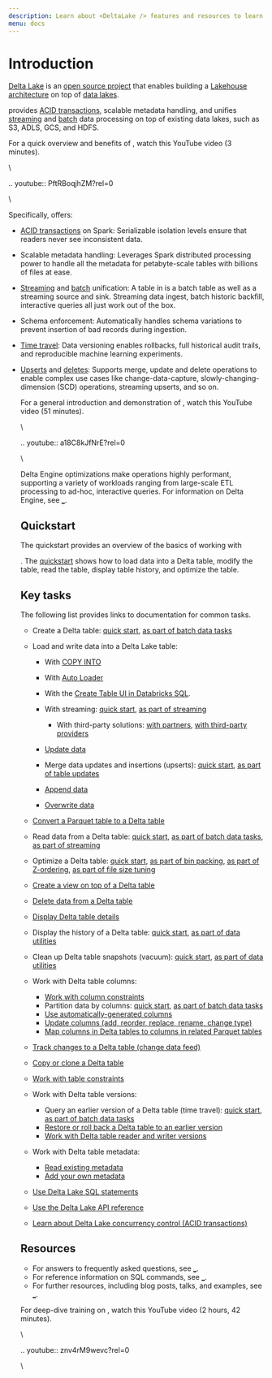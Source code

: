 ```yaml
---
description: Learn about <DeltaLake /> features and resources to learn about <DeltaLake />.
menu: docs
---
```



# Introduction

[Delta Lake](https://delta.io) is an [open source
project](https://github.com/delta-io/delta) that enables building a [Lakehouse
architecture](https://databricks.com/blog/2020/01/30/what-is-a-data-lakehouse.html)
on top of [data lakes](https://databricks.com/discover/data-lakes/introduction).

<DeltaLake /> provides [ACID transactions](concurrency-control.md), scalable
metadata handling, and unifies [streaming](delta-streaming.md) and
[batch](delta-batch.md) data processing on top of existing data lakes, such as
S3, ADLS, GCS, and HDFS.

For a quick overview and benefits of <DeltaLake />, watch this YouTube video (3
minutes).

\

.. youtube:: PftRBoqjhZM?rel=0

\

Specifically, <DeltaLake /> offers:

- [ACID transactions](concurrency-control.md) on Spark: Serializable isolation
  levels ensure that readers never see inconsistent data.
- Scalable metadata handling: Leverages Spark distributed processing power to
  handle all the metadata for petabyte-scale tables with billions of files at
  ease.
- [Streaming](delta-streaming.md) and [batch](delta-batch.md) unification: A
  table in <DeltaLake /> is a batch table as well as a streaming source and sink.
  Streaming data ingest, batch historic backfill, interactive queries all just
  work out of the box.
- Schema enforcement: Automatically handles schema variations to prevent
  insertion of bad records during ingestion.
- [Time travel](delta-batch.md#deltatimetravel): Data versioning enables
  rollbacks, full historical audit trails, and reproducible machine learning
  experiments.
- [Upserts](delta-update.md#delta-merge) and
  [deletes](delta-update.md#delta-delete): Supports merge, update and delete
  operations to enable complex use cases like change-data-capture,
  slowly-changing-dimension (SCD) operations, streaming upserts, and so on.

  For a general introduction and demonstration of <DeltaLake />, watch this YouTube
  video (51 minutes).

  \

  .. youtube:: a18C8kJfNrE?rel=0

  \

  Delta Engine optimizations make <DeltaLake /> operations highly performant,
  supporting a variety of workloads ranging from large-scale ETL processing to
  ad-hoc, interactive queries. For information on Delta Engine, see
  [\_](optimizations/index.md).

  ## Quickstart

  The <DeltaLake /> quickstart provides an overview of the basics of working with

  <DeltaLake />. The [quickstart](quick-start.md) shows how to load data into a
  Delta table, modify the table, read the table, display table history, and
  optimize the table.

  ## Key tasks

  The following list provides links to documentation for common <DeltaLake /> tasks.

  - Create a Delta table: [quick start](quick-start.md#create-a-table), [as part
    of batch data tasks](delta-batch.md#create-a-table)
  - Load and write data into a Delta Lake table:

    - With [COPY INTO](delta-ingest.md#copy-into-sql-command)
    - With [Auto Loader](delta-ingest.md#auto-loader)
    - With the [Create Table UI in Databricks
      SQL](/sql/user/create-table/index.md).

    - With streaming: [quick start](quick-start.md#stream-writes-to-a-table),
      [as part of streaming](delta-streaming.md)

      - With third-party solutions: [with
        partners](delta-ingest.md#partner-integrations), [with third-party
        providers](integrations.md)

    - [Update data](delta-update.md#update-a-table)
    - Merge data updates and insertions (upserts): [quick
      start](quick-start.md#batch-upserts), [as part of table
      updates](delta-update.md#upsert-into-a-table-using-merge)
    - [Append data](delta-batch.md#append)
    - [Overwrite data](delta-batch.md#overwrite)

  - [Convert a Parquet table to a Delta
    table](delta-utility.md#convert-a-parquet-table-to-a-delta-table)
  - Read data from a Delta table: [quick start](quick-start.md#read-a-table),
    [as part of batch data tasks](delta-batch.md#read-a-table), [as part of
    streaming](delta-streaming.md)
  - Optimize a Delta table: [quick start](quick-start.md#optimize-a-table), [as
    part of bin packing](optimizations/file-mgmt.md#compaction-bin-packing), [as
    part of
    Z-ordering](optimizations/file-mgmt.md#z-ordering-multi-dimensional-clustering),
    [as part of file size tuning](optimizations/file-mgmt.md#tune-file-size)
  - [Create a view on top of a Delta table](delta-batch.md#views-on-tables)
  - [Delete data from a Delta table](delta-update.md#delete-from-a-table)
  - [Display Delta table details](delta-utility.md#retrieve-delta-table-details)
  - Display the history of a Delta table: [quick
    start](quick-start.md#display-table-history), [as part of data
    utilities](delta-utility.md#retrieve-delta-table-history)
  - Clean up Delta table snapshots (vacuum): [quick
    start](quick-start.md#clean-up-snapshots), [as part of data
    utilities](delta-utility.md#remove-files-no-longer-referenced-by-a-delta-table)
  - Work with Delta table columns:
    - [Work with column constraints](delta-constraints.md#not-null-constraint)
    - Partition data by columns: [quick start](quick-start.md#partition-data),
      [as part of batch data tasks](delta-batch.md#partition-data)
    - [Use automatically-generated
      columns](delta-batch.md#use-generated-columns)
    - [Update columns (add, reorder, replace, rename, change
      type)](delta-batch.md#update-table-schema)
    - [Map columns in Delta tables to columns in related Parquet
      tables](delta-column-mapping.md)
  - [Track changes to a Delta table (change data
    feed)](delta-change-data-feed.md)
  - [Copy or clone a Delta table](delta-utility.md#clone-delta-table)
  - [Work with table constraints](delta-constraints.md#check-constraint)
  - Work with Delta table versions:
    - Query an earlier version of a Delta table (time travel): [quick
      start](quick-start.md#query-an-earlier-version-of-the-table-time-travel),
      [as part of batch data
      tasks](delta-batch.md#query-an-older-snapshot-of-a-table-time-travel)
    - [Restore or roll back a Delta table to an earlier
      version](delta-utility.md#restore-delta-table)
    - [Work with Delta table reader and writer versions](versioning.md)
  - Work with Delta table metadata:
    - [Read existing metadata](delta-batch.md#table-metadata)
    - [Add your own metadata](delta-batch.md#table-properties)
  - [Use Delta Lake SQL
    statements](/spark/latest/spark-sql/language-manual/index.md#delta-lake-statements)
  - [Use the Delta Lake API reference](delta-apidoc.md)
  - [Learn about Delta Lake concurrency control (ACID
    transactions)](concurrency-control.md)

  ## Resources

  - For answers to frequently asked questions, see [\_](delta-faq.md).
  - For reference information on <DeltaLake /> SQL commands, see
    [\_](/spark/latest/spark-sql/language-manual/index.md#delta-lake-statements).
  - For further resources, including blog posts, talks, and examples, see
    [\_](delta-resources.md).

  For deep-dive training on <DeltaLake />, watch this YouTube video (2 hours, 42
  minutes).

  \

  .. youtube:: znv4rM9wevc?rel=0

  \
